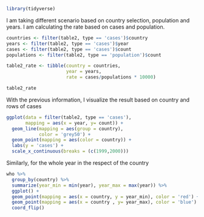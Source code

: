 

```r
library(tidyverse)
```

I am taking different scenario based on country selection, population and years. I am calculating the rate based on cases and population.
```r
countries <- filter(table2, type == 'cases')$country
years <- filter(table2, type == 'cases')$year
cases <- filter(table2, type == 'cases')$count
populations <- filter(table2, type == 'population')$count

table2_rate <- tibble(country = countries,
                      year = years,
                      rate = cases/populations * 10000)

table2_rate
```

With the previous information, I visualize the result based on country and rows of cases

```r
ggplot(data = filter(table2, type == 'cases'),
       mapping = aes(x = year, y= count)) +
  geom_line(mapping = aes(group = country),
            color = 'grey50') +
  geom_point(mapping = aes(color = country)) + 
  labs(y = 'cases') +
  scale_x_continuous(breaks = (c(1999,2000)))
```

Similarly, for the whole year in the respect of the country

```r
who %>%
  group_by(country) %>%
  summarize(year_min = min(year), year_max = max(year)) %>%
  ggplot() +
  geom_point(mapping = aes(x = country, y = year_min), color = 'red') +
  geom_point(mapping = aes(x = country , y= year_max), color = 'blue') +
  coord_flip()

```

